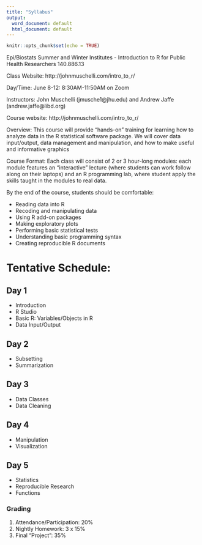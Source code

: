```yaml
---
title: "Syllabus"
output:
  word_document: default
  html_document: default
---
```


```r
knitr::opts_chunk$set(echo = TRUE)
```

Epi/Biostats Summer and Winter Institutes - Introduction to R for Public Health Researchers
140.886.13

Class Website: http://johnmuschelli.com/intro_to_r/

Day/Time: June 8-12: 8:30AM-11:50AM on Zoom

Instructors: John Muschelli (jmusche1@jhu.edu) and Andrew Jaffe (andrew.jaffe@libd.org) 

Course website: http://johnmuschelli.com/intro_to_r/ 

Overview: This course will provide "hands-on" training for learning how to analyze data in the R statistical software package. We will cover data input/output, data management and manipulation, and how to make useful and informative graphics
 
Course Format: Each class will consist of 2 or 3 hour-long modules: each module features an "interactive" lecture (where students can work follow along on their laptops) and an R programming lab, where student apply the skills taught in the modules to real data. 

By the end of the course, students should be comfortable:

- Reading data into R
- Recoding and manipulating data
- Using R add-on packages
- Making exploratory plots
- Performing basic statistical tests
- Understanding basic programming syntax
- Creating reproducible R documents

# Tentative Schedule:

## Day 1

- Introduction 
- R Studio 
- Basic R: Variables/Objects in R
- Data Input/Output 

## Day 2

- Subsetting 
- Summarization 

## Day 3

- Data Classes 
- Data Cleaning

## Day 4

- Manipulation
- Visualization

## Day 5

- Statistics
- Reproducible Research 
- Functions


### Grading

1. Attendance/Participation: 20%
2. Nightly Homework: 3 x 15%
3. Final "Project": 35%
